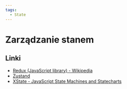```yaml
---
tags:
  - State
---
```


# Zarządzanie stanem

## Linki

- [Redux (JavaScript library) - Wikipedia](<https://en.wikipedia.org/wiki/Redux_(JavaScript_library)>)
- [Zustand](https://zustand-demo.pmnd.rs/)
- [XState - JavaScript State Machines and Statecharts](https://xstate.js.org/)
